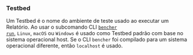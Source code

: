 ### Testbed
Um Testbed é o nome do ambiente de teste usado ao executar um Relatório.
Ao usar o subcomando CLI <code><a href="/pt/docs/explanation/bencher-run/">bencher run</a></code>,
`Linux`, `macOS` ou `Windows` é usado como Testbed padrão com base no sistema operacional host.
Se o CLI `bencher` foi compilado para um sistema operacional diferente,
então `localhost` é usado.

